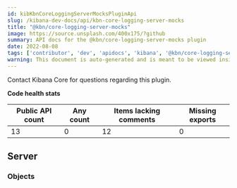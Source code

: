 ```yaml
---
id: kibKbnCoreLoggingServerMocksPluginApi
slug: /kibana-dev-docs/api/kbn-core-logging-server-mocks
title: "@kbn/core-logging-server-mocks"
image: https://source.unsplash.com/400x175/?github
summary: API docs for the @kbn/core-logging-server-mocks plugin
date: 2022-08-08
tags: ['contributor', 'dev', 'apidocs', 'kibana', '@kbn/core-logging-server-mocks']
warning: This document is auto-generated and is meant to be viewed inside our experimental, new docs system. Reach out in #docs-engineering for more info.
---
```




Contact Kibana Core for questions regarding this plugin.

**Code health stats**

| Public API count  | Any count | Items lacking comments | Missing exports |
|-------------------|-----------|------------------------|-----------------|
| 13 | 0 | 12 | 0 |

## Server

### Objects
<DocDefinitionList data={kbnCoreLoggingServerMocksObj.server.objects}/>

